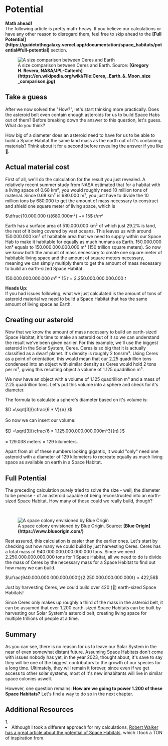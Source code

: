 
# Potential

<Callout type="warning" emoji="🧮">
  <strong>Math ahead!</strong><br />The following article is pretty math-heavy. If you believe our calculations or have any other reason to disregard them, feel free to skip ahead to the <strong>[Full Potential](https://guidetothegalaxy.vercel.app/documentation/space_habitats/potential#full-potential)</strong> section.
</Callout>

<br/>
<figure>
<Image src={require(".//../../../resources/images/ceres.png")} alt="A size comparison between Ceres and Earth" />
<figcaption style={{ color: "rgb(156, 156, 156)", fontSize: "14px", marginTop: "2px" }}>A size comparison between Ceres and Earth. Source: <strong>[Gregory H. Revera, NASA/JPL-Caltech](https://en.wikipedia.org/wiki/File:Ceres,_Earth_&_Moon_size_comparison.jpg)</strong></figcaption>
</figure>

## Take a guess

After we now solved the "How?", let's start thinking more practically. Does the asteroid belt even contain enough asteroids for us to build Space Habs out of them? Before breaking down the answer to this question, let's guess. What do you think? 

How big of a diameter does an asteroid need to have for us to be able to build a Space Habitat the same land mass as the earth out of it's containing materials? Think about it for a second before revealing the answer if you like 🤔.

<Spoiler headline="129 kilometers in diameter!" content="Let's check out how much mass we actually have in asteroids to be able to determine how many of these earth-sized Habitats we would be able to build!" />

## Actual material cost
First of all, we'll do the calculation for the result you just revealed. A relatively recent summer study from NASA estimated that for a habitat with a living space of 0.68 km², you would roughly need 10 million tons of material. Since 0.68 km² is 680.000 m², you just have to divide the 10 million tons by 680.000 to get the amount of mass necessary to construct and shield one square meter of living space, which is <br />

$\dfrac{10.000.000 t}{680.000m²} ~= 15$ $t/m²$

Earth has a surface area of 510.000.000 km² of which just 29.2% is land, the rest of it being covered by vast oceans. This leaves us with around 150.000.000 km² of habitable area that we need to supply within our Space Hab to make it habitable for equally as much humans as Earth. 150.000.000 km² equals to 150.000.000.000.000 m² (150 trillion square meters). So now we know both the amount of mass necessary to create one square meter of habitable living space and the amount of square meters necessary, meaning we can simply multiply them to get the amount of mass necessary to build an earth-sized Space Habitat.

$150.000.000.000.000$ $m²$ $*$ $15$ $t$ = $2.250.000.000.000.000$ $t$

<Callout type="info" emoji="📘">
  <strong>Heads Up:</strong><br />If you had issues following, what we just calculated is the amount of tons of asteroid material we need to build a Space Habitat that has the same amount of living space as Earth.
</Callout>

## Creating our asteroid
Now that we know the amount of mass necessary to build an earth-sized Space Habitat, it's time to make an asteroid out of it so we can understand the result we've been given earlier. For this example, we'll use the biggest asteroid in the Solar System, Ceres. Ceres is so big that it is actually classified as a dwarf planet. It's density is roughly 2 tons/m³. Using Ceres as a point of orientation, this would mean that our 2.25 quadrillion tons condensed into an object with similar density as Ceres would hold 2 tons per m³, giving this resulting object a volume of 1.125 quadrillion m³.

We now have an object with a volume of 1.125 quadrillion m³ and a mass of 2.25 quadrillion tons. Let's put this volume into a sphere and check for it's diameter. 

The formula to calculate a sphere's diameter based on it's volume is: 

$D =\sqrt[3]{\cfrac{6 * V}{π} }$ <br /> <br />
So now we can insert our volume: <br /> <br />
$D =\sqrt[3]{\cfrac{6 * 1.125.000.000.000.000m^3}{π} }$ <br /> <br />
= 129.038 meters = 129 kilometers. 

Apart from all of these numbers looking gigantic, it would "only" need one asteroid with a diameter of 129 kilometers to recreate equally as much living space as available on earth in a Space Habitat.

## Full Potential
The preceding calculation purely tried to solve the size - well, the diameter to be precise - of an asteroid capable of being reconstructed into an earth-sized Space Habitat. How many of those could we really build, though?

<br/>
<figure>
<Image src={require(".//../../../resources/images/colonyfive.png")} alt="A space colony envisioned by Blue Origin" />
<figcaption style={{ color: "rgb(156, 156, 156)", fontSize: "14px", marginTop: "2px" }}>A space colony envisioned by Blue Origin. Source: <strong>[Blue Origin](https://www.blueorigin.com/)</strong></figcaption>
</figure>

Rest assured, this calculation is easier than the earlier ones. Let's start by checking out how many we could build by just harvesting Ceres. Ceres has a total mass of 940.000.000.000.000.000 tons. Since we need 2.250.000.000.000.000 tons for 1 Space Habitat, all we need to do is divide the mass of Ceres by the necessary mass for a Space Habitat to find out how many we can build.

$\cfrac{940.000.000.000.000.000t}{2.250.000.000.000.000t} = 422,56$

Just by harvesting Ceres, we could build over 420 (🥦) earth-sized Space Habitats! 

Since Ceres only makes up roughly a third of the mass in the asteroid belt, it can be assumed that over 1.200 earth-sized Space Habitats can be built by harvesting our Solar System's asteroid belt, creating living space for multiple trillions of people at a time. 

## Summary
As you can see, there is no reason for us to leave our Solar System in the near of even somewhat distant future. Assuming Space Habitats don't come with issues nobody has yet, in the year 2023, thought about, it's save to say they will be one of the biggest contributors to the growth of our species for a long time. Ultimately, they will remain it forever, since even if we get access to other solar systems, most of it's new inhabitants will live in similar space colonies aswell.

However, one question remains: <strong>How are we going to power 1.200 of these Space Habitats?</strong> Let's find a way to do so in the next chapter.


## Additional Resources
<AdditionalResources>
  <div>
    <span>1. </span><li>Although I took a different approach for my calculations, <a href="http://www.science20.com/robert_inventor/blog/asteroid_resources_could_create_space_habs_trillions_land_area_thousand_earths-116541" target="_blank">Robert Walker has a great article about the potential of Space Habitats</a>, which I took a TON of inspiration from.</li>
  </div>
</AdditionalResources>